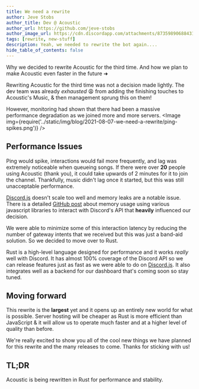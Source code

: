 ```yaml
---
title: We need a rewrite
author: Jeve Stobs
author_title: Dev @ Acoustic
author_url: https://github.com/jeve-stobs
author_image_url: https://cdn.discordapp.com/attachments/873598906884313108/878036976920592394/ping-issues.webp?size=4096
tags: [rewrite, new-stuff]
description: Yeah, we needed to rewrite the bot again....
hide_table_of_contents: false
---
```


Why we decided to rewrite Acoustic for the third time. And how we plan to make Acoustic even faster in the future ➜

<!--truncate-->

Rewriting Acoustic for the third time was not a decision made lightly.
The dev team was already _exhausted_ 😩 from adding the finishing touches to Acoustic's Music, & then management sprung this on them!

However, monitoring had shown that there had been a massive performance degradation as we joined more and more servers.
<Image img={require('../static/img/blog/2021-08-07-we-need-a-rewrite/ping-spikes.png')} />

## Performance Issues

Ping would spike, interactions would fail more frequently, and lag was extremely noticeable when queueing songs.
If there were over **20** people using Acoustic (thank you), it could take upwards of 2 minutes for it to join the channel.
Thankfully, music didn't lag once it started, but this was still unacceptable performance.

[Discord.js](https://github.com/discordjs/discord.js/) doesn't scale too well and memory leaks are a notable issue.
There is a detailed [GitHub post](https://github.com/skillz4killz/dapi-bench#memory-management) about memory usage using various javascript libraries to interact with Discord's API that **heavily** influenced our decision.

We were able to minimize some of this interaction latency by reducing the number of gateway intents that we received but this was just a band-aid solution. So we decided to move over to Rust.

Rust is a high-level language designed for performance and it works _really_ well with Discord. It has almost 100% coverage of the Discord API so we can release features just as fast as we were able to do on [Discord.js](https://github.com/discordjs/discord.js/). It also integrates well as a backend for our dashboard that's coming soon so stay tuned.

## Moving forward

This rewrite is the **largest** yet and it opens up an entirely new world for what is possible. Server hosting will be cheaper as Rust is more efficient than JavaScript & it will allow us to operate much faster and at a higher level of quality than before.

We're really excited to show you all of the cool new things we have planned for this rewrite and the many releases to come.
Thanks for sticking with us!

## TL;DR

Acoustic is being rewritten in Rust for performance and stability.

